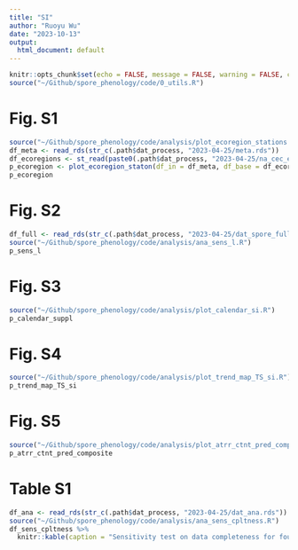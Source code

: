 ```yaml
---
title: "SI"
author: "Ruoyu Wu"
date: "2023-10-13"
output:
  html_document: default
---
```


```r
knitr::opts_chunk$set(echo = FALSE, message = FALSE, warning = FALSE, cache = FALSE, progress = FALSE)
source("~/Github/spore_phenology/code/0_utils.R")
```

<!-- # read dataset -->
<!-- ```{r read} -->
<!-- df_smooth <- read_rds(str_c(.path$dat_process, "2023-04-25/smooth_compare.rds")) -->
<!-- ``` -->

<!-- # summary the proportion of missing data in each station-year raw data -->
<!-- ```{r missing} -->
<!-- source("summ_miss_stationyear_raw_data.R") -->
<!-- df_miss <- summ_miss_stationyear_raw_data(df_smooth, count) -->
<!-- summary(df_miss$miss_ppt) -->
<!-- ``` -->

# Fig. S1
```r
source("~/Github/spore_phenology/code/analysis/plot_ecoregion_stations.R")
df_meta <- read_rds(str_c(.path$dat_process, "2023-04-25/meta.rds"))
df_ecoregions <- st_read(paste0(.path$dat_process, "2023-04-25/na_cec_eco_l1/NA_CEC_Eco_Level1.shp"))
p_ecoregion <- plot_ecoregion_staton(df_in = df_meta, df_base = df_ecoregions)
p_ecoregion
```

# Fig. S2
```r
df_full <- read_rds(str_c(.path$dat_process, "2023-04-25/dat_spore_fulldate.rds"))
source("~/Github/spore_phenology/code/analysis/ana_sens_l.R")
p_sens_l
```

# Fig. S3
```r
source("~/Github/spore_phenology/code/analysis/plot_calendar_si.R")
p_calendar_suppl
```

# Fig. S4
```r
source("~/Github/spore_phenology/code/analysis/plot_trend_map_TS_si.R")
p_trend_map_TS_si
```

# Fig. S5
```r
source("~/Github/spore_phenology/code/analysis/plot_atrr_ctnt_pred_composite.R")
p_atrr_ctnt_pred_composite
```

# Table S1
```r
df_ana <- read_rds(str_c(.path$dat_process, "2023-04-25/dat_ana.rds"))
source("~/Github/spore_phenology/code/analysis/ana_sens_cpltness.R")
df_sens_cpltness %>%
  knitr::kable(caption = "Sensitivity test on data completeness for four fungal spore season intensity metrics. Displayed is the slope of spore metrics with ln-transformation for concentrations, change over 2003-2022 in % for concentrations (back-transformed) and days for start date and season length metrics, and the p-value of the mixed effexts model.")
```